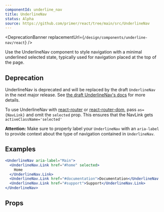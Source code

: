 ```yaml
---
componentId: underline_nav
title: UnderlineNav
status: Alpha
source: https://github.com/primer/react/tree/main/src/UnderlineNav
---
```



<DeprecationBanner replacementUrl={`/design/components/underline-nav/react`} />

Use the UnderlineNav component to style navigation with a minimal underlined selected state, typically used for navigation placed at the top of the page.

## Deprecation

UnderlineNav is deprecated and will be replaced by the draft `UnderlineNav` in the next major release. See [the draft UnderlineNav's docs](/drafts/UnderlineNav2) for more details.

To use UnderlineNav with [react-router](https://github.com/ReactTraining/react-router) or
[react-router-dom](https://www.npmjs.com/package/react-router-dom), pass
`as={NavLink}` and omit the `selected` prop.
This ensures that the NavLink gets `activeClassName='selected'`

**Attention:** Make sure to properly label your `UnderlineNav` with an `aria-label` to provide context about the type of navigation contained in `UnderlineNav`.

## Examples

```jsx live
<UnderlineNav aria-label="Main">
  <UnderlineNav.Link href="#home" selected>
    Home
  </UnderlineNav.Link>
  <UnderlineNav.Link href="#documentation">Documentation</UnderlineNav.Link>
  <UnderlineNav.Link href="#support">Support</UnderlineNav.Link>
</UnderlineNav>
```

## Props

<ComponentProps data={data} />
